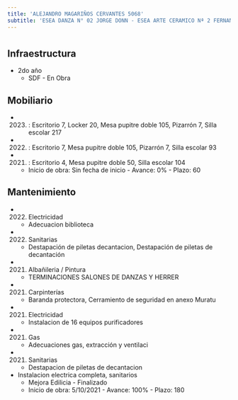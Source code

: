 ```yaml
---
title: 'ALEJANDRO MAGARIÑOS CERVANTES 5068'
subtitle: 'ESEA DANZA N° 02 JORGE DONN - ESEA ARTE CERAMICO Nª 2 FERNANDO ARRANZ'
---
```


#
## Infraestructura

* 2do año 
    + SDF - En Obra 


## Mobiliario

*  (2023) : Escritorio 7, Locker 20, Mesa pupitre doble 105, Pizarrón 7, Silla escolar 217 

*  (2022) : Escritorio 7, Mesa pupitre doble 105, Pizarrón 7, Silla escolar 93 

*  (2021) : Escritorio 4, Mesa pupitre doble 50, Silla escolar 104 



    + Inicio de obra: Sin fecha de inicio - Avance: 0% - Plazo: 60 



## Mantenimiento

*  (2022) Electricidad 
    + Adecuacion biblioteca

*  (2022) Sanitarias 
    + Destapación de piletas decantacion, Destapación de piletas de decantación

*  (2021) Albañileria / Pintura 
    + TERMINACIONES SALONES DE DANZAS Y HERRER

*  (2021) Carpinterías 
    + Baranda protectora, Cerramiento de seguridad en anexo Muratu

*  (2021) Electricidad 
    + Instalacion de 16 equipos purificadores

*  (2021) Gas 
    + Adecuaciones gas, extracción y ventilaci

*  (2021) Sanitarias 
    + Destapacion de piletas de decantacion




* Instalacion electrica completa, sanitarios 
    + Mejora Edilicia - Finalizado 
    + Inicio de obra: 5/10/2021 - Avance: 100% - Plazo: 180 




